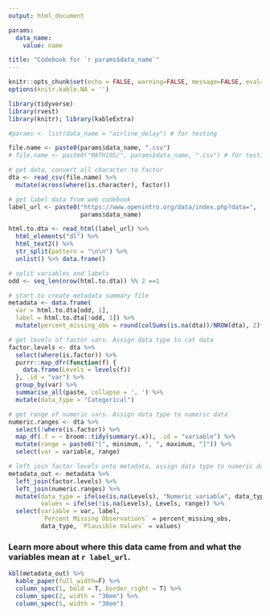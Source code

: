 ```yaml
---
output: html_document

params: 
  data_name: 
    value: name

title: "Codebook for `r params$data_name`"
---
```


```r
knitr::opts_chunk$set(echo = FALSE, warning=FALSE, message=FALSE, eval=TRUE)
options(knitr.kable.NA = '')

library(tidyverse)
library(rvest)
library(knitr); library(kableExtra)

#params <- list(data_name = "airline_delay") # for testing
```

```r
file.name <- paste0(params$data_name, ".csv")
# file.name <- paste0("MATH105/", params$data_name, ".csv") # for testing

# get data, convert all character to factor
dta <- read_csv(file.name) %>% 
  mutate(across(where(is.character), factor))

# get label data from web codebook
label_url <- paste0("https://www.openintro.org/data/index.php?data=",
                    params$data_name)

html.to.dta <- read_html(label_url) %>%
  html_elements("dl") %>%
  html_text2() %>%
  str_split(pattern = "\n\n") %>%
  unlist() %>% data.frame()

# split variables and labels
odd <- seq_len(nrow(html.to.dta)) %% 2 ==1

# start to create metadata summary file
metadata <- data.frame(
  var = html.to.dta[odd, 1], 
  label = html.to.dta[!odd, 1]) %>% 
  mutate(percent_missing_obs = round(colSums(is.na(dta))/NROW(dta), 2)*100)

# get levels of factor vars. Assign data type to cat data
factor.levels <- dta %>% 
  select(where(is.factor)) %>% 
  purrr::map_dfr(function(f) {
    data.frame(Levels = levels(f))
  }, .id = "var") %>%
  group_by(var) %>% 
  summarise_all(paste, collapse = ', ') %>%
  mutate(data_type = "Categorical")

# get range of numeric vars. Assign data type to numeric data
numeric.ranges <- dta %>%
  select(!where(is.factor)) %>% 
  map_df(.f = ~ broom::tidy(summary(.x)), .id = "variable") %>%
  mutate(range = paste0("[", minimum, ", ", maximum, "]")) %>% 
  select(var = variable, range)

# left join factor levels onto metadata, assign data type to numeric data
metadata_out <- metadata %>% 
  left_join(factor.levels) %>%
  left_join(numeric.ranges) %>%
  mutate(data_type = ifelse(is.na(Levels), "Numeric variable", data_type), 
         values = ifelse(!is.na(Levels), Levels, range)) %>%
  select(variable = var, label, 
         `Percent Missing Observations` = percent_missing_obs,
         data_type, `Plausible Values` = values)

```

### Learn more about where this data came from and what the variables mean at `r label_url`. 

```r
kbl(metadata_out) %>%
  kable_paper(full_width=F) %>% 
  column_spec(1, bold = T, border_right = T) %>%
  column_spec(2, width = "30em") %>% 
  column_spec(5, width = "30em") 
```
